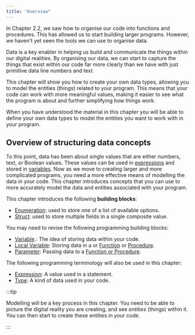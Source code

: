 ```yaml
---
title: "Overview"
---
```


<div class="not-content">
  <YouTube id="WRkobQcz9ik" params="fs=1&modestbranding=1&rel=0"/>
</div>

In Chapter 2.2, we saw how to organise our code into functions and procedures. This has allowed us to start building larger programs. However, we haven't yet seen the tools we can use to organise data.

Data is a key enabler in helping us build and communicate the things within our digital realities. By organising our data, we can start to capture the things that exist within our code far more clearly than we have with just primitive data line numbers and text.

This chapter will show you how to create your own data types, allowing you to model the entities (things) related to your program. This means that your code can work with more meaningful values, making it easier to see what the program is about and further simplifying how things work.

When you have understood the material in this chapter you will be able to define your own data types to model the entities you want to work with in your program.

## Overview of structuring data concepts

To this point, data has been about single values that are either numbers, text, or Boolean values. These values can be used in [expressions](/book/part-1-instructions/2-communicating-syntax/2-trailside/03-expression) and stored in [variables](/book/part-1-instructions/1-sequence-and-data/2-trailside/07-variable). Now as we move to creating larger and more complicated programs, you need a more effective means of modelling the data in your code. This chapter introduces concepts that you can use to more accurately model the data and entities associated with your program.

This chapter introduces the following **building blocks**:

- [Enumeration](/book/part-2-organised-code/3-structuring-data/2-trailside/03-02-enum): used to store one of a list of available options.
- [Struct](/book/part-2-organised-code/3-structuring-data/2-trailside/03-01-struct): used to store multiple fields in a single composite value.

You may need to revise the following programming building blocks:

- [Variable](/book/part-1-instructions/1-sequence-and-data/2-trailside/07-variable).: The idea of storing data within your code.
- [Local Variable](/book/part-2-organised-code/2-organising-code/2-trailside/03-local-variable): Storing data in a or [Function](/book/part-2-organised-code/2-organising-code/2-trailside/04-function-decl) or [Procedure](/book/part-2-organised-code/2-organising-code/2-trailside/02-procedures).
- [Parameter](/book/part-2-organised-code/2-organising-code/2-trailside/04-parameter): Passing data to a [Function or Procedure](/book/part-2-organised-code/2-organising-code/2-trailside/00-0-functions-and-procedures).

The following programming terminology will also be used in this chapter:

- [Expression](/book/part-1-instructions/2-communicating-syntax/2-trailside/03-expression): A value used in a statement.
- [Type](/book/part-1-instructions/1-sequence-and-data/2-trailside/06-type): A kind of data used in your code.

:::tip

Modelling will be a key process in this chapter. You need to be able to picture the digital reality you are creating, and see *entities* (things) within it. You can then start to create these entities in your code.

:::
